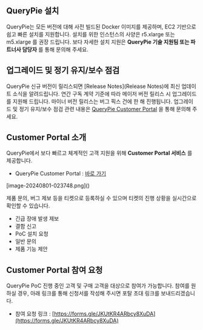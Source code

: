 ## QueryPie 설치

QueryPie는 모든 버전에 대해 사전 빌드된 Docker 이미지를 제공하며, EC2 기반으로 쉽고 빠른 설치를 지원합니다. 설치를 위한 인스턴스의 사양은 r5.xlarge 또는 m5.xlarge 를 권장 드립니다. 보다 자세한 설치 지원은  **QueryPie 기술 지원팀 또는 파트너사 담당자** 를 통해 문의해 주세요.


## 업그레이드 및 정기 유지/보수 점검

QueryPie 신규 버전이 릴리스되면 [Release Notes](Release Notes)에 최신 업데이트 소식을 알려드립니다. 연간 구독 계약 기준에 따라 메이저 버전 릴리스 시 업그레이드를 지원해 드립니다. 마이너 버전 릴리스는 버그 픽스 건에 한 해 진행됩니다. 업그레이드 및 정기 유지/보수 점검 관련 내용은 [QueryPie Customer Portal](https://chequer.atlassian.net/servicedesk/customer/portals) 을 통해 문의해 주세요.


## Customer Portal 소개

QueryPie에서 보다 빠르고 체계적인 고객 지원을 위해  **Customer Portal 서비스** 를 제공합니다.

* QueryPie Customer Portal : [바로 가기](https://chequer.atlassian.net/servicedesk/customer/)
<p align="center">
<div>[image-20240801-023748.png]()</div>
</p>

제품 문의, 버그 제보 등을 티켓으로 등록하실 수 있으며 티켓의 진행 상황을 실시간으로 확인할 수 있습니다.

* 긴급 장애 발생 제보
* 결함 신고 
* PoC 설치 요청 
* 일반 문의
* 제품 기능 제안 


## Customer Portal 참여 요청

QueryPie PoC 진행 중인 고객 및 구매 고객을 대상으로 참여가 가능합니다. 참여를 원하실 경우, 아래 링크를 통해 신청서를 작성해 주시면 포탈 초대 링크를 보내드리겠습니다.

* 참여 요청 링크 : [https://forms.gle/JKUtKR4ARbcy8XuDA](https://forms.gle/JKUtKR4ARbcy8XuDA) 


